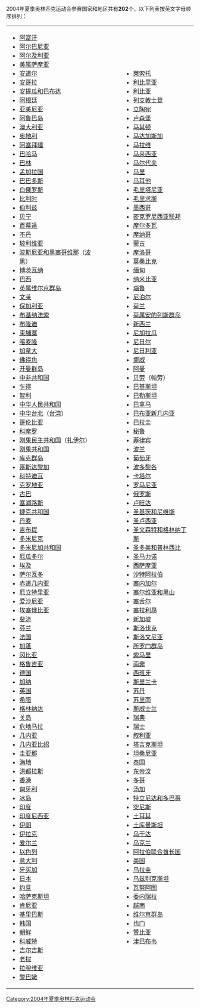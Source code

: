 {{NoteTA
|G1=Toponym
}}
2004年夏季奥林匹克运动会参赛国家和地区共有'''202'''个，以下列表按英文字母顺序排列：
{| 
|- align="top"
|

*[[阿富汗|阿富汗]] 
*[[阿尔巴尼亚|阿尔巴尼亚]] 
*[[阿尔及利亚|阿尔及利亚]] 
*[[美属萨摩亚|美属萨摩亚]]
*[[安道尔|安道尔]] 
*[[安哥拉|安哥拉]] 
*[[安提瓜和巴布达|安提瓜和巴布达]] 
*[[阿根廷|阿根廷]] 
*[[亚美尼亚|亚美尼亚]] 
*[[阿鲁巴岛|阿鲁巴岛]] 
*[[澳大利亚|澳大利亚]] 
*[[奥地利|奥地利]] 
*[[阿塞拜疆|阿塞拜疆]] 
*[[巴哈马|巴哈马]] 
*[[巴林|巴林]] 
*[[孟加拉国|孟加拉国]] 
*[[巴巴多斯|巴巴多斯]] 
*[[白俄罗斯|白俄罗斯]] 
*[[比利时|比利时]] 
*[[伯利兹|伯利兹]] 
*[[贝宁|贝宁]] 
*[[百幕達|百幕達]] 
*[[不丹|不丹]] 
*[[玻利维亚|玻利维亚]] 
*[[波斯尼亚和黑塞哥维那|波斯尼亚和黑塞哥维那]]（[[波黑|波黑]]）
*[[博茨瓦纳|博茨瓦纳]] 
*[[巴西|巴西]] 
*[[英属维尔京群岛|英属维尔京群岛]] 
*[[文莱|文莱]] 
*[[保加利亚|保加利亚]] 
*[[布基纳法索|布基纳法索]] 
*[[布隆迪|布隆迪]] 
*[[柬埔寨|柬埔寨]]
*[[喀麦隆|喀麦隆]]  
*[[加拿大|加拿大]] 
*[[佛得角|佛得角]] 
*[[开曼群岛|开曼群岛]] 
*[[中非共和国|中非共和国]]
*[[乍得|乍得]] 
*[[智利|智利]] 
*[[中华人民共和国|中华人民共和国]] 
*[[中华台北|中华台北]]（[[台湾|台湾]]）
*[[哥伦比亚|哥伦比亚]] 
*[[科摩罗|科摩罗]] 
*[[刚果民主共和国|刚果民主共和国]]（[[扎伊尔|扎伊尔]]）
*[[刚果共和国|刚果共和国]] 
*[[库克群岛|库克群岛]] 
*[[哥斯达黎加|哥斯达黎加]] 
*[[科特迪瓦|科特迪瓦]] 
*[[克罗地亚|克罗地亚]]
*[[古巴|古巴]] 
*[[塞浦路斯|塞浦路斯]] 
*[[捷克共和国|捷克共和国]] 
*[[丹麦|丹麦]] 
*[[吉布提|吉布提]] 
*[[多米尼克|多米尼克]] 
*[[多米尼加共和国|多米尼加共和国]] 
*[[厄瓜多尔|厄瓜多尔]] 
*[[埃及|埃及]] 
*[[萨尔瓦多|萨尔瓦多]] 
*[[赤道几内亚|赤道几内亚]] 
*[[厄立特里亚|厄立特里亚]] 
*[[爱沙尼亚|爱沙尼亚]] 
*[[埃塞俄比亚|埃塞俄比亚]] 
*[[斐济|斐济]] 
*[[芬兰|芬兰]] 
*[[法国|法国]]
*[[加蓬|加蓬]] 
*[[冈比亚|冈比亚]] 
*[[格鲁吉亚|格鲁吉亚]]
*[[德国|德国]]
*[[加纳|加纳]] 
*[[英国|英国]] 
*[[希腊|希腊]] 
*[[格林纳达|格林纳达]] 
*[[关岛|关岛]] 
*[[危地马拉|危地马拉]] 
*[[几内亚|几内亚]] 
*[[几内亚比绍|几内亚比绍]] 
*[[圭亚那|圭亚那]] 
*[[海地|海地]] 
*[[洪都拉斯|洪都拉斯]] 
*[[香港|香港]] 
*[[匈牙利|匈牙利]]
*[[冰岛|冰岛]] 
*[[印度|印度]] 
*[[印度尼西亚|印度尼西亚]] 
*[[伊朗伊斯兰共和国|伊朗]] 
*[[伊拉克|伊拉克]] 
*[[爱尔兰|爱尔兰]] 
*[[以色列|以色列]] 
*[[意大利|意大利]] 
*[[牙买加|牙买加]] 
*[[日本|日本]] 
*[[约旦|约旦]] 
*[[哈萨克斯坦|哈萨克斯坦]]
*[[肯尼亚|肯尼亚]] 
*[[基里巴斯|基里巴斯]] 
*[[韩国|韩国]] 
*[[朝鲜民主主义人民共和国|朝鲜]] 
*[[科威特|科威特]] 
*[[吉尔吉斯斯坦|吉尔吉斯]] 
*[[老挝|老挝]] 
*[[拉脫维亚|拉脫维亚]] 
*[[黎巴嫩|黎巴嫩]] 
|width=30|
|valign=top|
*[[莱索托|莱索托]] 
*[[利比里亚|利比里亚]] 
*[[利比亚|利比亚]] 
*[[列支敦士登|列支敦士登]] 
*[[立陶宛|立陶宛]] 
*[[卢森堡|卢森堡]]
*[[马其顿|马其顿]]
*[[马达加斯加|马达加斯加]] 
*[[马拉维|马拉维]] 
*[[马来西亚|马来西亚]]
*[[马尔代夫|马尔代夫]] 
*[[马里|马里]] 
*[[马耳他|马耳他]]
*[[毛里塔尼亚|毛里塔尼亚]] 
*[[毛里求斯|毛里求斯]] 
*[[墨西哥|墨西哥]] 
*[[密克罗尼西亚联邦|密克罗尼西亚联邦]] 
*[[摩尔多瓦|摩尔多瓦]] 
*[[摩纳哥|摩纳哥]] 
*[[蒙古|蒙古]]
*[[摩洛哥|摩洛哥]] 
*[[莫桑比克|莫桑比克]] 
*[[缅甸|缅甸]] 
*[[纳米比亚|纳米比亚]] 
*[[瑙鲁|瑙鲁]] 
*[[尼泊尔|尼泊尔]]
*[[荷兰|荷兰]] 
*[[荷属安的列斯群岛|荷属安的列斯群岛]] 
*[[新西兰|新西兰]] 
*[[尼加拉瓜|尼加拉瓜]] 
*[[尼日尔|尼日尔]] 
*[[尼日利亚|尼日利亚]] 
*[[挪威|挪威]] 
*[[阿曼|阿曼]] 
*[[帛琉|贝劳]]（帕劳）
*[[巴基斯坦|巴基斯坦]]
*[[巴勒斯坦|巴勒斯坦]] 
*[[巴拿马|巴拿马]] 
*[[巴布亚新几内亚|巴布亚新几内亚]] 
*[[巴拉圭|巴拉圭]] 
*[[秘鲁|秘鲁]] 
*[[菲律宾|菲律宾]] 
*[[波兰|波兰]] 
*[[葡萄牙|葡萄牙]] 
*[[波多黎各|波多黎各]] 
*[[卡塔尔|卡塔尔]] 
*[[罗马尼亚|罗马尼亚]] 
*[[俄罗斯|俄罗斯]]
*[[卢旺达|卢旺达]] 
*[[圣基茨和尼维斯|圣基茨和尼维斯]]
*[[圣卢西亚|圣卢西亚]] 
*[[圣文森特和格林纳丁斯|圣文森特和格林纳丁斯]]
*[[圣多美和普林西比|圣多美和普林西比]]
*[[圣马力诺|圣马力诺]] 
*[[西萨摩亚|西萨摩亚]] 
*[[沙特阿拉伯|沙特阿拉伯]] 
*[[塞内加尔|塞内加尔]] 
*[[塞尔维亚和黑山|塞尔维亚和黑山]] 
*[[塞舌尔|塞舌尔]] 
*[[塞拉利昂|塞拉利昂]] 
*[[新加坡|新加坡]] 
*[[斯洛伐克|斯洛伐克]]
*[[斯洛文尼亚|斯洛文尼亚]] 
*[[所罗门群岛|所罗门群岛]] 
*[[索马里|索马里]] 
*[[南非|南非]] 
*[[西班牙|西班牙]] 
*[[斯里兰卡|斯里兰卡]] 
*[[苏丹共和国|苏丹]] 
*[[苏里南|苏里南]]
*[[斯威士兰|斯威士兰]] 
*[[瑞典|瑞典]] 
*[[瑞士|瑞士]] 
*[[叙利亚|叙利亚]] 
*[[塔吉克斯坦|塔吉克斯坦]]
*[[坦桑尼亚|坦桑尼亚]]  
*[[泰国|泰国]] 
*[[东帝汶|东帝汶]] 
*[[多哥|多哥]] 
*[[汤加|汤加]]
*[[特立尼达和多巴哥|特立尼达和多巴哥]]
*[[突尼斯|突尼斯]] 
*[[土耳其|土耳其]] 
*[[土库曼斯坦|土库曼斯坦]] 
*[[乌干达|乌干达]] 
*[[乌克兰|乌克兰]] 
*[[阿拉伯联合酋长国|阿拉伯联合酋长国]] 
*[[美国|美国]] 
*[[乌拉圭|乌拉圭]] 
*[[乌兹别克斯坦|乌兹别克斯坦]] 
*[[瓦努阿图|瓦努阿图]] 
*[[委内瑞拉|委内瑞拉]] 
*[[越南|越南]] 
*[[维尔京群岛|维尔京群岛]]
*[[也门|也门]] 
*[[赞比亚|赞比亚]] 
*[[津巴布韦|津巴布韦]]
|}

[[Category:2004年夏季奥林匹克运动会|Category:2004年夏季奥林匹克运动会]]